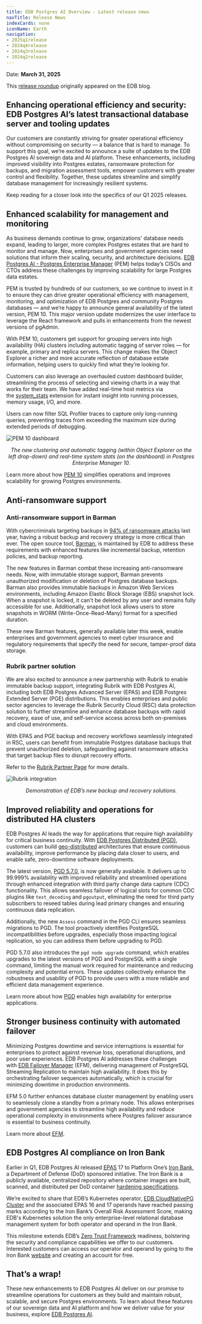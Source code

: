 ```yaml
---
title: EDB Postgres AI Overview - Latest release news
navTitle: Release News
indexCards: none
iconName: Earth
navigation:
- 2025q1release
- 2024q4release
- 2024q3release
- 2024q2release
---
```


Date: **March 31, 2025**


This [release roundup](https://www.enterprisedb.com/blog/edb-postgres-ai-q1-2025-release-highlights) originally appeared on the EDB blog.

## Enhancing operational efficiency and security: EDB Postgres AI’s latest transactional database server and tooling updates

Our customers are constantly striving for greater operational efficiency without compromising on security — a balance that is hard to manage. To support this goal, we’re excited to announce a suite of updates to the EDB Postgres AI sovereign data and AI platform. These enhancements, including improved visibility into Postgres estates, ransomware protection for backups, and migration assessment tools, empower customers with greater control and flexibility. Together, these updates streamline and simplify database management for increasingly resilient systems. 

Keep reading for a closer look into the specifics of our Q1 2025 releases.

## Enhanced scalability for management and monitoring

As business demands continue to grow, organizations' database needs expand, leading to larger, more complex Postgres estates that are hard to monitor and manage. Now, enterprises and government agencies need solutions that inform their scaling, security, and architecture decisions. [EDB Postgres AI - Postgres Enterprise Manager](https://www.enterprisedb.com/docs/pem/latest/) (PEM) helps today’s CISOs and CTOs address these challenges by improving scalability for large Postgres data estates.

PEM is trusted by hundreds of our customers, so we continue to invest in it to ensure they can drive greater operational efficiency with management, monitoring, and optimization of EDB Postgres and community Postgres databases — and we’re happy to announce general availability of the latest version, PEM 10. This major version update modernizes the user interface to leverage the React framework and pulls in enhancements from the newest versions of pgAdmin. 

With PEM 10, customers get support for grouping servers into high availability (HA) clusters including automatic tagging of server roles — for example, primary and replica servers. This change makes the Object Explorer a richer and more accurate reflection of database estate information, helping users to quickly find what they’re looking for.

Customers can also leverage an overhauled custom dashboard builder, streamlining the process of selecting and viewing charts in a way that works for their team. We have added real-time host metrics via the [system_stats](https://www.enterprisedb.com/docs/pg_extensions/system_stats/) extension for instant insight into running processes, memory usage, I/O, and more.  
  
Users can now filter SQL Profiler traces to capture only long-running queries, preventing traces from exceeding the maximum size during extended periods of debugging.

![PEM 10 dashboard](images/2025q1-PEM10.png)

<center>

*The new clustering and automatic tagging (within Object Explorer on the left drop-down) and real-time system stats (on the dashboard) in Postgres Enterprise Manager 10.*

</center>

Learn more about how [PEM 10](https://www.enterprisedb.com/docs/pem/latest/) simplifies operations and improves scalability for growing Postgres environments.

## Anti-ransomware support

### Anti-ransomware support in Barman

With cybercriminals targeting backups in [94% of ransomware attacks](https://news.sophos.com/en-us/2024/03/26/the-impact-of-compromised-backups-on-ransomware-outcomes/) last year, having a robust backup and recovery strategy is more critical than ever. The open source tool, [Barman](https://www.enterprisedb.com/docs/supported-open-source/barman/), is maintained by EDB to address these requirements with enhanced features like incremental backup, retention policies, and backup reporting.

The new features in Barman combat these increasing anti-ransomware needs. Now, with immutable storage support, Barman prevents unauthorized modification or deletion of Postgres database backups. Barman also provides immutable backups in Amazon Web Services environments, including Amazon Elastic Block Storage (EBS) snapshot lock. When a snapshot is locked, it can't be deleted by any user and remains fully accessible for use. Additionally, snapshot lock allows users to store snapshots in WORM (Write-Once-Read-Many) format for a specified duration.

These new Barman features, generally available later this week, enable enterprises and government agencies to meet cyber insurance and regulatory requirements that specify the need for secure, tamper-proof data storage.

### Rubrik partner solution

We are also excited to announce a new partnership with Rubrik to enable immutable backup support, integrating Rubrik with EDB Postgres AI, including both EDB Postgres Advanced Server (EPAS) and EDB Postgres Extended Server (PGE) distributions. This enables enterprises and public sector agencies to leverage the Rubrik Security Cloud (RSC) data protection solution to further streamline and enhance database backups with rapid recovery, ease of use, and self-service access across both on-premises and cloud environments.

With EPAS and PGE backup and recovery workflows seamlessly integrated in RSC, users can benefit from immutable Postgres database backups that prevent unauthorized deletion, safeguarding against ransomware attacks that target backup files to disrupt recovery efforts.

Refer to the [Rubrik Partner Page](https://www.enterprisedb.com/partners/rubrik) for more details.

![Rubrik integration](images/2025q1-rubrik.png)

<center>

*Demonstration of EDB’s new backup and recovery solutions.*

</center>

## Improved reliability and operations for distributed HA clusters

EDB Postgres AI leads the way for applications that require high availability for critical business continuity. With [EDB Postgres Distributed (PGD)](https://www.enterprisedb.com/products/edb-postgres-distributed), customers can build [geo-distributed](https://www.enterprisedb.com/use-case/geo-distributed) architectures that ensure continuous availability, improve performance by placing data closer to users, and enable safe, zero-downtime software deployments.

The latest version, [PGD 5.7.0](https://www.enterprisedb.com/docs/pgd/5.7/), is now generally available. It delivers up to 99.999% availability with improved reliability and streamlined operations through enhanced integration with third party change data capture (CDC) functionality. This allows seamless failover of logical slots for common CDC plugins like `test_decoding` and `pgoutput`, eliminating the need for third party subscribers to reseed tables during lead primary changes and ensuring continuous data replication.

Additionally, the new `Assess` command in the PGD CLI ensures seamless migrations to PGD. The tool proactively identifies PostgreSQL incompatibilities before upgrades, especially those impacting logical replication, so you can address them before upgrading to PGD.

PGD 5.7.0 also introduces the `pgd node upgrade` command, which enables upgrades to the latest versions of PGD and PostgreSQL with a single command, limiting the manual work required for maintenance and reducing complexity and potential errors. These updates collectively enhance the robustness and usability of PGD to provide users with a more reliable and efficient data management experience.

Learn more about how [PGD](https://www.enterprisedb.com/products/edb-postgres-distributed) enables high availability for enterprise applications.

## Stronger business continuity with automated failover

Minimizing Postgres downtime and service interruptions is essential for enterprises to protect against revenue loss, operational disruptions, and poor user experiences. EDB Postgres AI addresses these challenges with [EDB Failover Manager](https://www.enterprisedb.com/docs/efm/latest/) (EFM), delivering management of PostgreSQL Streaming Replication to maintain high availability. It does this by orchestrating failover sequences automatically, which is crucial for minimizing downtime in production environments.

EFM 5.0 further enhances database cluster management by enabling users to seamlessly clone a standby from a primary node. This allows enterprises and government agencies to streamline high availability and reduce operational complexity in environments where Postgres failover assurance is essential to business continuity.

Learn more about [EFM](https://www.enterprisedb.com/docs/efm/latest/).

## EDB Postgres AI compliance on Iron Bank

Earlier in Q1, EDB Postgres AI released [EPAS](https://www.enterprisedb.com/products/edb-postgres-advanced-server) 17 to Platform One’s [Iron Bank](https://p1.dso.mil/ironbank), a Department of Defense (DoD) sponsored initiative. The Iron Bank is a publicly available, centralized repository where container images are built, scanned, and distributed per DoD container [hardening specifications](https://docs-ironbank.dso.mil/overview/). 

We’re excited to share that EDB’s Kubernetes operator, [EDB CloudNativePG Cluster](https://www.enterprisedb.com/docs/postgres_for_kubernetes/latest/) and the associated EPAS 16 and 17 operands have reached passing marks according to the Iron Bank’s Overall Risk Assessment Score, making EDB's Kubernetes solution the only enterprise-level relational database management system for both operator and operand in the Iron Bank.

This milestone extends EDB’s [Zero Trust Framework](https://www.enterprisedb.com/blog/how-edb-can-help-organizations-along-their-zero-trust-journey) readiness, bolstering the security and compliance capabilities we offer to our customers. Interested customers can access our operator and operand by going to the Iron Bank [website](https://docs-ironbank.dso.mil/quickstart/consumer-onboarding/) and creating an account for free.

## That’s a wrap!

These new enhancements to EDB Postgres AI deliver on our promise to streamline operations for customers as they build and maintain robust, scalable, and secure Postgres environments. To learn about these features of our sovereign data and AI platform and how we deliver value for your business, explore [EDB Postgres AI](https://www.enterprisedb.com/products/edb-postgres-ai).
